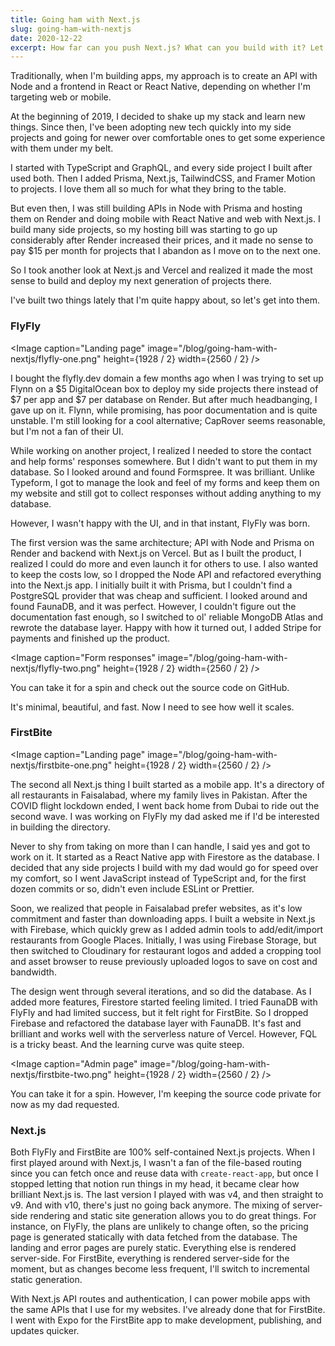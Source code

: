 ```yaml
---
title: Going ham with Next.js
slug: going-ham-with-nextjs
date: 2020-12-22
excerpt: How far can you push Next.js? What can you build with it? Let's find out.
---
```


Traditionally, when I'm building apps, my approach is to create an API with Node and a frontend in React or React Native, depending on whether I'm targeting web or mobile.

At the beginning of 2019, I decided to shake up my stack and <Link href="/blog/last-two-months">learn new things</Link>. Since then, I've been adopting new tech quickly into my side projects and going for newer over comfortable ones to get some experience with them under my belt.

I started with TypeScript and GraphQL, and every side project I built after used both. Then I added Prisma, Next.js, TailwindCSS, and Framer Motion to projects. I love them all so much for what they bring to the table.

But even then, I was still building APIs in Node with Prisma and hosting them on Render and doing mobile with React Native and web with Next.js. I build many side projects, so my hosting bill was starting to go up considerably after Render increased their prices, and it made no sense to pay $15 per month for projects that I abandon as I move on to the next one.

So I took another look at Next.js and Vercel and realized it made the most sense to build and deploy my next generation of projects there.

I've built two things lately that I'm quite happy about, so let's get into them.

### FlyFly

<Image
  caption="Landing page"
  image="/blog/going-ham-with-nextjs/flyfly-one.png"
  height={1928 / 2}
  width={2560 / 2}
/>

I bought the flyfly.dev domain a few months ago when I was trying to set up Flynn on a $5 DigitalOcean box to deploy my side projects there instead of $7 per app and $7 per database on Render. But after much headbanging, I gave up on it. Flynn, while promising, has poor documentation and is quite unstable. I'm still looking for a cool alternative; CapRover seems reasonable, but I'm not a fan of their UI.

While working on another project, I realized I needed to store the contact and help forms' responses somewhere. But I didn't want to put them in my database. So I looked around and found Formspree. It was brilliant. Unlike Typeform, I got to manage the look and feel of my forms and keep them on my website and still got to collect responses without adding anything to my database.

However, I wasn't happy with the UI, and in that instant, FlyFly was born.

The first version was the same architecture; API with Node and Prisma on Render and backend with Next.js on Vercel. But as I built the product, I realized I could do more and even launch it for others to use. I also wanted to keep the costs low, so I dropped the Node API and refactored everything into the Next.js app. I initially built it with Prisma, but I couldn't find a PostgreSQL provider that was cheap and sufficient. I looked around and found FaunaDB, and it was perfect. However, I couldn't figure out the documentation fast enough, so I switched to ol' reliable MongoDB Atlas and rewrote the database layer. Happy with how it turned out, I added Stripe for payments and finished up the product.

<Image
  caption="Form responses"
  image="/blog/going-ham-with-nextjs/flyfly-two.png"
  height={1928 / 2}
  width={2560 / 2}
/>

You can <Link href="https://flyfly.dev">take it for a spin</Link> and check out the <Link href="https://github.com/alizahid/flyfly">source code on GitHub</Link>.

It's minimal, beautiful, and fast. Now I need to see how well it scales.

### FirstBite

<Image
  caption="Landing page"
  image="/blog/going-ham-with-nextjs/firstbite-one.png"
  height={1928 / 2}
  width={2560 / 2}
/>

The second all Next.js thing I built started as a mobile app. It's a directory of all restaurants in Faisalabad, where my family lives in Pakistan. After the COVID flight lockdown ended, I went back home from Dubai to ride out the second wave. I was working on FlyFly my dad asked me if I'd be interested in building the directory.

Never to shy from taking on more than I can handle, I said yes and got to work on it. It started as a React Native app with Firestore as the database. I decided that any side projects I build with my dad would go for speed over my comfort, so I went JavaScript instead of TypeScript and, for the first dozen commits or so, didn't even include ESLint or Prettier.

Soon, we realized that people in Faisalabad prefer websites, as it's low commitment and faster than downloading apps. I built a website in Next.js with Firebase, which quickly grew as I added admin tools to add/edit/import restaurants from Google Places. Initially, I was using Firebase Storage, but then switched to Cloudinary for restaurant logos and added a cropping tool and asset browser to reuse previously uploaded logos to save on cost and bandwidth.

The design went through several iterations, and so did the database. As I added more features, Firestore started feeling limited. I tried FaunaDB with FlyFly and had limited success, but it felt right for FirstBite. So I dropped Firebase and refactored the database layer with FaunaDB. It's fast and brilliant and works well with the serverless nature of Vercel. However, <Link external href="https://twitter.com/toddgeist/status/1338174775017885696?s=21">FQL is a tricky beast</Link>. And the learning curve was quite steep.

<Image
  caption="Admin page"
  image="/blog/going-ham-with-nextjs/firstbite-two.png"
  height={1928 / 2}
  width={2560 / 2}
/>

You can <Link href="https://firstbite.app">take it for a spin</Link>. However, I'm keeping the source code private for now as my dad requested.

### Next.js

Both FlyFly and FirstBite are 100% self-contained Next.js projects. When I first played around with Next.js, I wasn't a fan of the file-based routing since you can fetch once and reuse data with `create-react-app`, but once I stopped letting that notion run things in my head, it became clear how brilliant Next.js is. The last version I played with was v4, and then straight to v9. And with v10, there's just no going back anymore. The mixing of server-side rendering and static site generation allows you to do great things. For instance, on FlyFly, the plans are unlikely to change often, so the pricing page is generated statically with data fetched from the database. The landing and error pages are purely static. Everything else is rendered server-side. For FirstBite, everything is rendered server-side for the moment, but as changes become less frequent, I'll switch to incremental static generation.

With Next.js API routes and authentication, I can power mobile apps with the same APIs that I use for my websites. I've already done that for FirstBite. I went with Expo for the FirstBite app to make development, publishing, and updates quicker.
